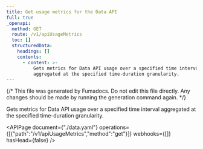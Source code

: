 ```yaml
---
title: Get usage metrics for the Data API
full: true
_openapi:
  method: GET
  route: /v1/apiUsageMetrics
  toc: []
  structuredData:
    headings: []
    contents:
      - content: >-
          Gets metrics for Data API usage over a specified time interval
          aggregated at the specified time-duration granularity.
---
```


{/* This file was generated by Fumadocs. Do not edit this file directly. Any changes should be made by running the generation command again. */}

Gets metrics for Data API usage over a specified time interval aggregated at the specified time-duration granularity.

<APIPage document={"./data.yaml"} operations={[{"path":"/v1/apiUsageMetrics","method":"get"}]} webhooks={[]} hasHead={false} />